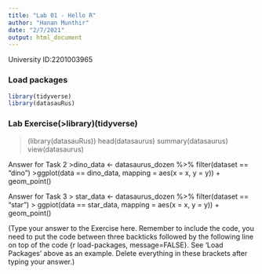 ```yaml
---
title: "Lab 01 - Hello R"
author: "Hanan Munthir"
date: "2/7/2021"
output: html_document
---
```


University ID:2201003965 

### Load packages

```r
library(tidyverse)
library(datasauRus)
```


### Lab Exercise(>library)(tidyverse)
>(library(datasauRus))
> head(datasaurus)
> summary(datasaurus)
> view(datasaurus)

Answer for Task 2
>dino_data <- datasaurus_dozen %>% filter(dataset == "dino")
>ggplot(data == dino_data, mapping = aes(x = x, y = y)) + geom_point()

Answer for Task 3
> star_data <- datasaurus_dozen %>% filter(dataset == "star")
> ggpiot(data == star_data, mapping = aes(x = x, y = y)) + geom_point()

(Type your answer to the Exercise here. Remember to include the code, you need to put the code between three backticks followed by the following line on top of the code {r load-packages, message=FALSE}. See 'Load Packages' above as an example. Delete everything in these brackets after typing your answer.)